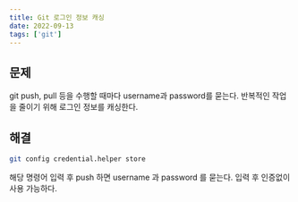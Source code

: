 ```yaml
---
title: Git 로그인 정보 캐싱
date: 2022-09-13
tags: ['git']
---
```


## 문제

git push, pull 등을 수행할 때마다 username과 password를 묻는다. 반복적인 작업을 줄이기 위해 로그인 정보를 캐싱한다.

## 해결

```bash
git config credential.helper store
```

해당 명령어 입력 후 push 하면 username 과 password 를 묻는다.
입력 후 인증없이 사용 가능하다.
